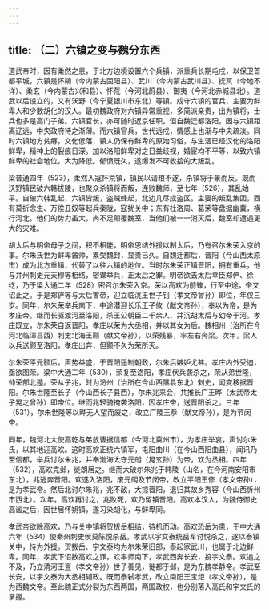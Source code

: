 ```yaml
---
---
---
```

title: （二）六镇之变与魏分东西
---



道武帝时，因有柔然之患，于北方边境设置六个兵镇，派重兵长期屯戍，以保卫首都平城，六镇是怀朔（今内蒙古固阳县）、武川（今内蒙古武川县）、抚冥（今地不详）、柔玄（今内蒙古兴和县）、怀荒（今河北蔚县）、御夷（今河北赤城县北）。道武以后设立的，又有沃野（今宁夏银川市东北）等镇。戍守六镇的官兵，主要为鲜卑人和少数胡化的汉人。最初魏政府对六镇异常重视，多简派亲贵，出为镇将，士兵也多是高门子弟。六镇官长，亦可随时返京任职。但自魏迁都洛阳，因与六镇距离辽远，中央政府待之渐薄。而六镇官兵，世代远戍，情感上也渐与中央疏淡。同时六镇地方贫瘠，文化低落，镇人仍保有鲜卑的原始习俗，与生活已经汉化的洛阳鲜卑，精神上的裂痕日深。加以洛阳鲜卑对之日益歧视，婚宦均不平等，以致六镇鲜卑的社会地位，大为降低。郁愤既久，遂爆发不可收拾的大叛乱。

梁普通四年（523），柔然入寇怀荒镇，镇民以请粮不遂，杀镇将于景而反。既而沃野镇民破六韩拔陵，也聚众杀镇将而叛，连败魏师，至七年（526），其乱始平。自破六韩乱起，六镇皆叛，盗贼蜂起，北边几尽成盗区。主要的叛乱集团，西有莫折念生、万俟丑奴等起兵秦陇，寇扰关中；东有杜洛周、葛荣等盘据幽冀，横行河北。他们的势力虽大，尚不足颠覆魏室，当他们被一一消灭后，魏室却遭遇更大的灾难。

胡太后与明帝母子之间，积不相能，明帝思结外援以制太后，乃有召尔朱荣入京的事。尔朱氏世为鲜卑酋帅，累受魏封，显贵已久。自魏迁都后，晋阳（今山西太原市）成为北方重镇，代替了以往六镇的地位。当时尔朱荣正镇晋阳，拥有重兵，他与并州刺史元天穆等相结，密谋举兵，正太后之罪。明帝欲去太后幸臣郑俨、徐纥，乃于梁大通二年（528）密召尔朱荣入京。荣以高欢为前锋，行至中途，帝又诏止之。于是郑俨等与太后害帝，迎立临洮王世子钊（孝文帝曾孙）即位，年仅三岁。同年，尔朱荣举兵南下，中途潜迎长乐王子攸（献文帝孙），奉以为帝，是为孝庄帝。继而长驱渡河至洛阳，杀王公朝臣二千余人，并沉胡太后与幼帝于河。孝庄既立，尔朱荣自返晋阳，孝庄以荣为大丞相，并以其女为后。魏相州（治所在今河北临漳县西）刺史北海王颢（献文帝孙），以荣残暴，率左右奔梁。次年，梁人以兵送颢至洛阳，孝庄出奔，但颢不久为荣所灭。

尔朱荣平元颢后，声势益盛，于晋阳遥制朝政，尔朱后嫉妒尤甚。孝庄内外受迫，亟欲图荣。梁中大通二年（530），荣复至洛阳，孝庄伏兵袭杀之，荣从弟世隆，帅荣部北遁。荣从子兆，时为汾州（治所在今山西隰县东北）刺史，闻变移据晋阳。尔朱世隆至长子（今山西长子县西），尔朱兆来会，共推长广王晔（太武帝太子晃之曾孙）即帝位。继而兆轻骑掩袭洛阳，囚孝庄帝，送晋阳杀之。三年（531），尔朱世隆等以晔无人望而废之，改立广陵王恭（献文帝孙），是为节闵帝。

同年，魏河北大使高乾与弟敖曹据信都（今河北冀州市），为孝庄举哀，声讨尔朱氏，以其地迎高欢。这时高欢正统六镇军，屯阳曲川（在今山西阳曲县），闻讯乃至信都，举兵讨尔朱兆，并奉渤海太守元朗（晃玄孙）为帝，欢为丞相。四年（532），高欢克邺，徙朗居之。继而大破尔朱兆于韩陵（山名，在今河南安阳市东北），兆逃奔晋阳。欢遂入洛阳，废元朗及节闵帝，改立平阳王修（孝文帝孙），是为孝武帝。然后北讨尔朱兆，兆不敌，大掠晋阳，退归其故乡秀容（今山西忻州市西北）。次年，高欢再讨之，兆败死，欢乃留镇晋阳。高欢本汉人，为魏侍御史高谧之后，因世居怀朔镇，遂习染胡化，与鲜卑同。

孝武帝欲除高欢，乃与关中镇将贺拔岳相结，待机而动。高欢恐岳为患，于中大通六年（534）使秦州刺史侯莫陈悦杀岳。孝武以宇文泰统岳军讨悦杀之，遂以泰镇关中，恃为外援。贺拔岳、宇文泰均为尔朱荣旧部，泰起家武川，也属于北边鲜卑。同年，孝武下诏数高欢之罪，欢率师南下，孝武西奔长安，投宇文泰。欢追之不及，乃立清河王亶（孝文帝孙）世子善见，徙都于邺，是为东魏孝静帝。孝武至长安，以宇文泰为大丞相辅政。既而泰弑孝武，改立南阳王宝炬（孝文帝孙），是为西魏文帝。至此魏正式分裂为东西两国，两国政权，也分别落入高氏和宇文氏的掌握。